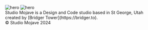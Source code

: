 
<div className="not-prose flex gap-6 items-center justify-between">
  <Image src="./icon.svg" alt="hero" width={48} height={57.39} />
  <Image src="./word.svg" alt="hero" width={144} height={24} />
</div>

<div className="text-center text-lg max-w-xl m-auto my-24 md:my-32">
  <Balancer>
    <span className="font-medium">Studio Mojave</span> is a Design and Code
    studio based in St George, Utah created by [Bridger
    Tower](https://bridger.to).
  </Balancer>
</div>

<Portfolio />

<div className="text-center text-sm max-w-xl m-auto mt-24 md:mt-32">
  © Studio Mojave 2024
</div>
